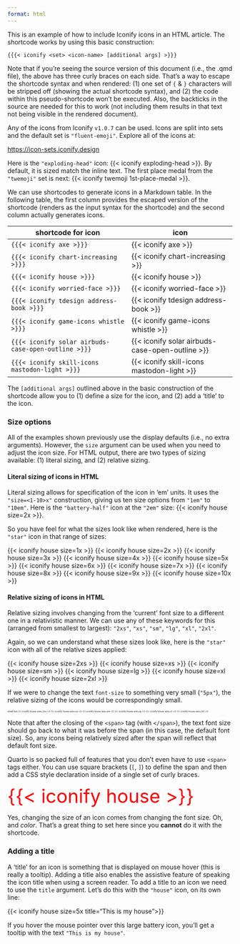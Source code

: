 ```yaml
---
format: html
---
```


This is an example of how to include Iconify icons in an HTML article. The shortcode works by using this basic construction:

`{{{< iconify <set> <icon-name> [additional args] >}}}`

Note that if you're seeing the source version of this document (i.e., the .qmd file), the above has three curly braces on each side. That's a way to escape the shortcode syntax and when rendered: (1) one set of `{` & `}` characters will be stripped off (showing the actual shortcode syntax), and (2) the code within this pseudo-shortcode won't be executed. Also, the backticks in the source are needed for this to work (not including them results in that text not being visible in the rendered document).

Any of the icons from Iconify `v1.0.7` can be used. Icons are split into sets and the default set is `"fluent-emoji"`. Explore all of the icons at:

<https://icon-sets.iconify.design>

Here is the `"exploding-head"` icon: {{< iconify exploding-head >}}. By default, it is sized match the inline text. The first place medal from the `"twemoji"` set is next: {{< iconify twemoji 1st-place-medal >}}.

We can use shortcodes to generate icons in a Markdown table. In the following table, the first column provides the escaped version of the shortcode (renders as the input syntax for the shortcode) and the second column actually generates icons.

| shortcode for icon                   | icon                            |
| ------------------------------------ | ------------------------------- |
| `{{{< iconify axe >}}}`              | {{< iconify axe >}}             |
| `{{{< iconify chart-increasing >}}}` | {{< iconify chart-increasing >}} |
| `{{{< iconify house >}}}`            | {{< iconify house >}}            |
| `{{{< iconify worried-face >}}}`     | {{< iconify worried-face >}}     |
| `{{{< iconify tdesign address-book >}}}` | {{< iconify tdesign address-book >}}  |
| `{{{< iconify game-icons whistle >}}}` | {{< iconify game-icons whistle >}} |
| `{{{< iconify solar airbuds-case-open-outline >}}}`     | {{< iconify solar airbuds-case-open-outline >}}     |
| `{{{< iconify skill-icons mastodon-light >}}}`    | {{< iconify skill-icons mastodon-light >}}    |

The `[additional args]` outlined above in the basic construction of the shortcode allow you to (1) define a size for the icon, and (2) add a 'title' to the icon.

### Size options

All of the examples shown previously use the display defaults (i.e., no extra arguments). However, the `size` argument can be used when you need to adjust the icon size. For HTML output, there are two types of sizing available: (1) literal sizing, and (2) relative sizing.

#### Literal sizing of icons in HTML

Literal sizing allows for specification of the icon in 'em' units. It uses the `"size=<1-10>x"` construction, giving us ten size options from `"1em"` to `"10em"`. Here is the `"battery-half"` icon at the `"2em"` size: {{< iconify house size=2x >}}.

So you have feel for what the sizes look like when rendered, here is the `"star"` icon in that range of sizes:

{{< iconify house size=1x >}} {{< iconify house size=2x >}} {{< iconify house size=3x >}} {{< iconify house size=4x >}} {{< iconify house size=5x >}} {{< iconify house size=6x >}} {{< iconify house size=7x >}} {{< iconify house size=8x >}} {{< iconify house size=9x >}} {{< iconify house size=10x >}}

#### Relative sizing of icons in HTML

Relative sizing involves changing from the 'current' font size to a different one in a relativistic manner. We can use any of these keywords for this (arranged from smallest to largest): `"2xs"`, `"xs"`, `"sm"`, `"lg"`, `"xl"`, `"2xl"`.

Again, so we can understand what these sizes look like, here is the `"star"` icon with all of the relative sizes applied:

{{< iconify house size=2xs >}} {{< iconify house size=xs >}} {{< iconify house size=sm >}} {{< iconify house size=lg >}} {{< iconify house size=xl >}} {{< iconify house size=2xl >}}

If we were to change the text `font-size` to something very small (`"5px"`), the relative sizing of the icons would be correspondingly small.

<span style='font-size: 5px'>small text {{< iconify house size=2xs >}} {{< iconify house size=xs >}} {{< iconify house size=sm >}} {{< iconify house size=lg >}} {{< iconify house size=xl >}} {{< iconify house size=2xl >}}</span>

Note that after the closing of the `<span>` tag (with `</span>`), the text font size should go back to what it was before the span (in this case, the default font size). So, any icons being relatively sized after the span will reflect that default font size.

Quarto is so packed full of features that you don't even have to use `<span>` tags either. You can use square brackets (`[`, `]`) to define the span and then add a CSS style declaration inside of a single set of curly braces.

[{{< iconify house >}}]{style="color: red; font-size: 3em;"}

Yes, changing the size of an icon comes from changing the font size. Oh, and *color*. That's a great thing to set here since you **cannot** do it with the shortcode.

### Adding a title

A 'title' for an icon is something that is displayed on mouse hover (this is really a tooltip). Adding a title also enables the assistive feature of speaking the icon title when using a screen reader. To add a title to an icon we need to use the `title` argument. Let's do this with the `"house"` icon, on its own line:

{{< iconify house size=5x title="This is my house">}}

If you hover the mouse pointer over this large battery icon, you'll get a tooltip with the text `"This is my house"`.
